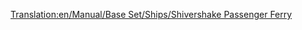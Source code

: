 [[Translation:en/Manual/Base Set/Ships/Shivershake Passenger Ferry]]
{{nl/Manual/Base Set/Ships/Schepen|Naam=Shivershake veerboot
|Afbeelding=[[File:en/Manual/Base Set/Ships/Toylandpassengership.png|Shivershake veerboot]]
|Kosten=£21,325 ($42,650)
|Snelheid=64 km/h (40 mph)
|Onderhoudskosten=£1,312 ($2,624)
|Ontworpen=1977
|Levensduur=30
|Capaciteit=130 Passagiers
|Omschrijving=De Shivershake veerboot is de tweede passagiersveerboot in speelgoedland en is twee keer sneller dan de [[nl/Manual/Base Set/Ships/Chugger-Chug veerboot|Chugger-Chug veerboot]]. Het is gemaakt voor trage passagierstransport over lange afstanden.
|Real-life=Fictief
}}